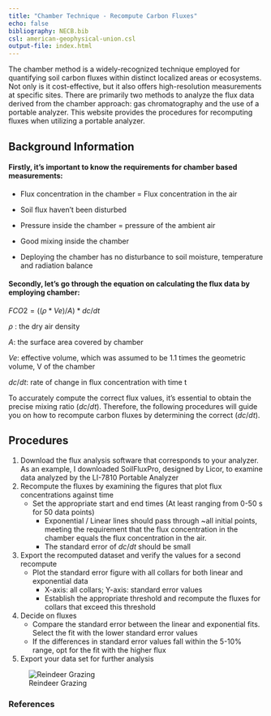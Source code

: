 ```yaml
---
title: "Chamber Technique - Recompute Carbon Fluxes"
echo: false
bibliography: NECB.bib
csl: american-geophysical-union.csl
output-file: index.html
---
```


The chamber method is a widely-recognized technique employed for quantifying soil carbon fluxes within distinct localized areas or ecosystems. Not only is it cost-effective, but it also offers high-resolution measurements at specific sites. There are primarily two methods to analyze the flux data derived from the chamber approach: gas chromatography and the use of a portable analyzer. This website provides the procedures for recomputing fluxes when utilizing a portable analyzer.

## Background Information

#### Firstly, it's important to know the requirements for chamber based measurements:

-   Flux concentration in the chamber = Flux concentration in the air

-   Soil flux haven't been disturbed

-   Pressure inside the chamber = pressure of the ambient air

-   Good mixing inside the chamber

-   Deploying the chamber has no disturbance to soil moisture, temperature and radiation balance

#### **Secondly,** let's go through the equation on calculating the flux data by employing chamber:

$FCO2 = ((\rho* Ve)/A) * dc/dt$

$\rho$ : the dry air density

$A$: the surface area covered by chamber

$Ve$: effective volume, which was assumed to be 1.1 times the geometric volume, V of the chamber

$dc/dt$: rate of change in flux concentration with time t

To accurately compute the correct flux values, it's essential to obtain the precise mixing ratio ($dc/dt$). Therefore, the following procedures will guide you on how to recompute carbon fluxes by determining the correct ($dc/dt$)​.

## Procedures

1.  Download the flux analysis software that corresponds to your analyzer. As an example, I downloaded SoilFluxPro, designed by Licor, to examine data analyzed by the LI-7810 Portable Analyzer
2.  Recompute the fluxes by examining the figures that plot flux concentrations against time
    -   Set the appropriate start and end times (At least ranging from 0-50 s for 50 data points)
        -   Exponential / Linear lines should pass through \~all initial points, meeting the requirement that the flux concentration in the chamber equals the flux concentration in the air.
        -   The standard error of $dc/dt$ should be small
3.  Export the recomputed dataset and verify the values for a second recompute
    -   Plot the standard error figure with all collars for both linear and exponential data
        -   X-axis: all collars; Y-axis: standard error values
        -   Establish the appropriate threshold and recompute the fluxes for collars that exceed this threshold
4.  Decide on fluxes
    -   Compare the standard error between the linear and exponential fits. Select the fit with the lower standard error values
    -   If the differences in standard error values fall within the 5-10% range, opt for the fit with the higher flux
5.  Export your data set for further analysis

![Reindeer Grazing](images/Tundra_Veg.JPG){#fig-grazing}

### References

::: {#refs}
:::
